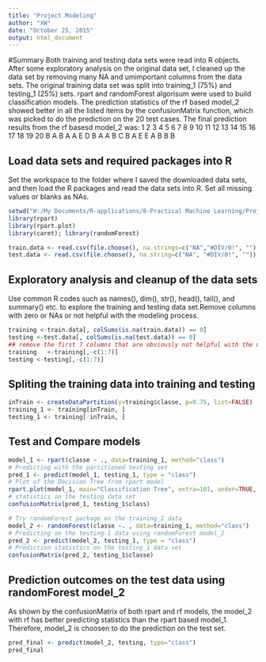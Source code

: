 ```yaml
---
title: "Project Modeling"
author: "XW"
date: "October 25, 2015"
output: html_document
---
```


#Summary
Both training and testing data sets were read into R objects. After some exploratory analysis on the original data set, I cleaned up the data set by removing many NA and umimportant columns from the data sets. 
The original training data set was split into training_1 (75%) and testing_1 (25%) sets. rpart and randomForest algorisum were used to build classification models. The prediction statistics of the rf based model_2 showed better in all the listed items by the confusionMatrix function, which was picked to do the prediction on the 20 test cases. The final prediction results from the rf basesd model_2 was:
 1  2  3  4  5  6  7  8  9 10 11 12 13 14 15 16 17 18 19 20 
 B  A  B  A  A  E  D  B  A  A  B  C  B  A  E  E  A  B  B  B 


## Load data sets and required packages into R
Set the workspace to the folder where I saved the downloaded data sets, and then load the R packages and read the data sets into R. Set all missing values or blanks as NAs.
```r
setwd("W:/My Documents/R-applications/8-Practical Machine Learning/Project-PML")
library(rpart)
library(rpart.plot)
library(caret); library(randomForest)

train.data <- read.csv(file.choose(), na.strings=c("NA","#DIV/0!", ""))
test.data <- read.csv(file.choose(), na.string=c("NA", "#DIV/0!", ""))
```
## Exploratory analysis and cleanup of the data sets
Use common R codes such as names(), dim(), str(), head(), tail(), and summary() etc. to explore the training and testing data set.Remove columns with zero or NAs or not helpful with the modeling process.
```r
training <-train.data[, colSums(is.na(train.data)) == 0]
testing <-test.data[, colSums(is.na(test.data)) == 0]
## remove the first 7 columns that are obviously not helpful with the modeling
training   <-training[,-c(1:7)]
testing <-testing[,-c(1:7)]
```
## Spliting the training data into training and testing
```r
inTrain <- createDataPartition(y=training$classe, p=0.75, list=FALSE)
training_1 <- training[inTrain, ]
testing_1 <- training[-inTrain, ]
```
## Test and Compare models
```r
model_1 <- rpart(classe ~ ., data=training_1, method="class")
# Predicting with the partitioned testing set
pred_1 <- predict(model_1, testing_1, type = "class")
# Plot of the Decision Tree from rpart model
rpart.plot(model_1, main="Classification Tree", extra=101, under=TRUE, faclen=3)
# statistics on the testing data set
confusionMatrix(pred_1, testing_1$class)

# Try randomForest package on the training_1 data
model_2 <- randomForest(classe ~. , data=training_1, method="class")
# Predicting on the testing-1 data using randomForest model_2
pred_2 <- predict(model_2, testing_1, type = "class")
# Prediction statistics on the testing_1 data set
confusionMatrix(pred_2, testing_1$classe)
```

## Prediction outcomes on the test data using randomForest model_2
As shown by the confusionMatrix of both rpart and rf models, the model_2 with rf has better predicting statistics than the rpart based model_1. Therefore, model_2 is choosen to do the prediction on the test set.
```r
pred_final <- predict(model_2, testing, type="class")
pred_final
```
